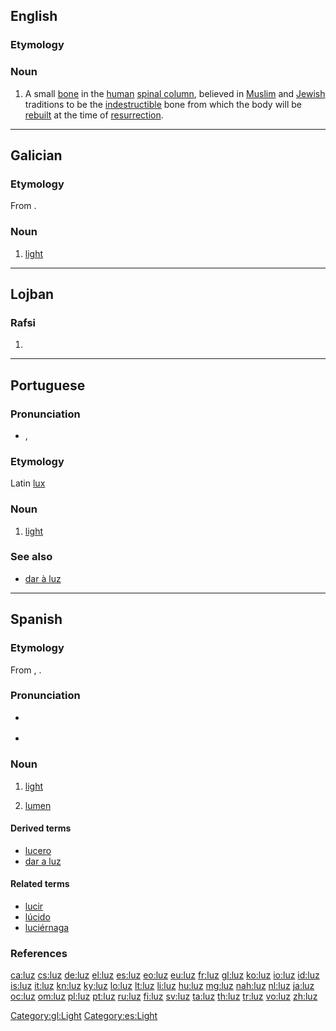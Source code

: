 {{also|Luz|luź}}
==English==

===Etymology===
{{etyl|he|en}} {{term|'לוז'|lang=he}}

===Noun===
{{en-noun|?}}
{{wikipedia|Luz (bone)}}
# A small [[bone]] in the [[human]] [[spinal column]], believed in [[Muslim]] and [[Jewish]] traditions to be the [[indestructible]] bone from which the body will be [[rebuild|rebuilt]] at the time of [[resurrection]].

----

==Galician==

===Etymology===
From {{etyl|la|gl}} {{term|lux|lang=la}}.

===Noun===
{{gl-noun|f|luces}}

# [[light]]

[[Category:gl:Light]]

----

==Lojban==

===Rafsi===
{{jbo-rafsi}}

# {{rafsi of|kluza}}

----

==Portuguese==

===Pronunciation===
* {{IPA|/luʃ/|lang=pt}}, {{IPA|/lus/|lang=pt}}

===Etymology===
Latin [[lux]]

===Noun===
{{pt-noun|f|pl=luzes}}

# [[light]]

===See also===
* [[dar à luz]]

----

==Spanish==

===Etymology===
From {{etyl|la|es}} {{term|lux|lang=la}}, {{term|lucis|lang=la}}.

===Pronunciation===
* {{a|Castilian}} {{IPA|/luθ/|lang=es}}
* {{a|Others}} {{IPA|/lus/|lang=es}}

===Noun===
{{es-noun|f|pl=luces}}

# [[light]]
# {{anatomy|lang=es}} [[lumen]]

====Derived terms====
* [[lucero]] {{m}}
* [[dar a luz]]

====Related terms====
* [[lucir]]
* [[lúcido]]
* [[luciérnaga]] {{f}}

===References===
{{R:DRAE 2001}}

[[Category:es:Light]]

[[ca:luz]]
[[cs:luz]]
[[de:luz]]
[[el:luz]]
[[es:luz]]
[[eo:luz]]
[[eu:luz]]
[[fr:luz]]
[[gl:luz]]
[[ko:luz]]
[[io:luz]]
[[id:luz]]
[[is:luz]]
[[it:luz]]
[[kn:luz]]
[[ky:luz]]
[[lo:luz]]
[[lt:luz]]
[[li:luz]]
[[hu:luz]]
[[mg:luz]]
[[nah:luz]]
[[nl:luz]]
[[ja:luz]]
[[oc:luz]]
[[om:luz]]
[[pl:luz]]
[[pt:luz]]
[[ru:luz]]
[[fi:luz]]
[[sv:luz]]
[[ta:luz]]
[[th:luz]]
[[tr:luz]]
[[vo:luz]]
[[zh:luz]]
